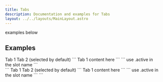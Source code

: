 ```yaml
---
title: Tabs
description: Documentation and examples for Tabs
layout: ../../layouts/MainLayout.astro
---
```



examples below

## Examples


<div classs="p-8" >
<Tabs variant="lifted" size="large" client:visible>
  <Fragment slot="tab.1">Tab 1</Fragment>
  <Fragment slot="tab.2.active">Tab 2 (selected by default)</Fragment>
  <Fragment slot="panel.1">
    ``` Tab 1 content here ```
  </Fragment>
  <Fragment slot="panel.2">
    ``` use .active in the slot name ```
  </Fragment>
</Tabs>
</div>
```
<Tabs variant="lifted" size="large" client:visible>
  <Fragment slot="tab.1">Tab 1</Fragment>
  <Fragment slot="tab.2.active">Tab 2 (selected by default)</Fragment>
  <Fragment slot="panel.1">
    ``` Tab 1 content here ```
  </Fragment>
  <Fragment slot="panel.2">
    ``` use .active in the slot name ```
  </Fragment>
</Tabs>
```